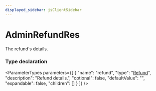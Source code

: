 ```yaml
---
displayed_sidebar: jsClientSidebar
---
```



# AdminRefundRes

The refund's details.

### Type declaration

<ParameterTypes parameters={[
  {
    "name": "refund",
    "type": "[Refund](../classes/internal.Refund.mdx)",
    "description": "Refund details.",
    "optional": false,
    "defaultValue": "",
    "expandable": false,
    "children": []
  }
]} />
